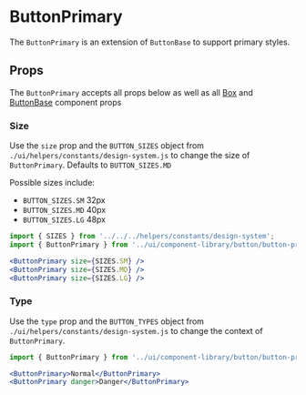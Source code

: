 

# ButtonPrimary

The `ButtonPrimary` is an extension of `ButtonBase` to support primary styles.

<Canvas>
  <Story id="ui-components-component-library-button-primary-button-primary-stories-js--default-story" />
</Canvas>

## Props

The `ButtonPrimary` accepts all props below as well as all [Box](/docs/ui-components-ui-box-box-stories-js--default-story#props) and [ButtonBase](/docs/ui-components-component-library-button-base-button-base-stories-js--default-story#props) component props

<ArgsTable of={ButtonPrimary} />

### Size

Use the `size` prop and the `BUTTON_SIZES` object from `./ui/helpers/constants/design-system.js` to change the size of `ButtonPrimary`. Defaults to `BUTTON_SIZES.MD`

Possible sizes include:

- `BUTTON_SIZES.SM` 32px
- `BUTTON_SIZES.MD` 40px
- `BUTTON_SIZES.LG` 48px

<Canvas>
  <Story id="ui-components-component-library-button-primary-button-primary-stories-js--size" />
</Canvas>

```jsx
import { SIZES } from '../../../helpers/constants/design-system';
import { ButtonPrimary } from '../ui/component-library/button/button-primary/button-primary';

<ButtonPrimary size={SIZES.SM} />
<ButtonPrimary size={SIZES.MD} />
<ButtonPrimary size={SIZES.LG} />
```

### Type

Use the `type` prop and the `BUTTON_TYPES` object from `./ui/helpers/constants/design-system.js` to change the context of `ButtonPrimary`.

<Canvas>
  <Story id="ui-components-component-library-button-primary-button-primary-stories-js--type" />
</Canvas>

```jsx
import { ButtonPrimary } from '../ui/component-library/button/button-primary/button-primary';

<ButtonPrimary>Normal</ButtonPrimary>
<ButtonPrimary danger>Danger</ButtonPrimary>
```
